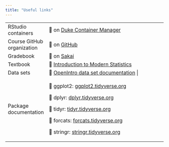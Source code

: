 ```yaml
---
title: "Useful links"
---
```


+----------------------------+-----------------------------------------------------------------------------------------------------------------------------------+---+---+
| RStudio containers         | 🔗 on [Duke Container Manager](https://cmgr.oit.duke.edu/containers)                                                              |   |   |
+----------------------------+-----------------------------------------------------------------------------------------------------------------------------------+---+---+
| Course GitHub organization | 🔗 on [GitHub](https://github.com/soc333-sum23)                                                                                   |   |   |
+----------------------------+-----------------------------------------------------------------------------------------------------------------------------------+---+---+
| Gradebook                  | 🔗 on [Sakai](https://sakai.duke.edu/portal/site/d55dc1df-28e1-4637-be6f-6ba7c848fabf/tool/1d0ca2ac-6304-46b2-a6ac-de5a93f677b2/) |   |   |
+----------------------------+-----------------------------------------------------------------------------------------------------------------------------------+---+---+
| Textbook                   | 🔗 [Introduction to Modern Statistics](https://openintro-ims.netlify.app/)                                                        |   |   |
+----------------------------+-----------------------------------------------------------------------------------------------------------------------------------+---+---+
| Data sets                  | 🔗 [OpenIntro data set documentation](https://www.openintro.org/data/) \|                                                         |   |   |
+----------------------------+-----------------------------------------------------------------------------------------------------------------------------------+---+---+
| Package documentation      | 🔗 ggplot2: [ggplot2.tidyverse.org](https://ggplot2.tidyverse.org/)                                                               |   |   |
|                            |                                                                                                                                   |   |   |
|                            | 🔗 dplyr: [dplyr.tidyverse.org](https://dplyr.tidyverse.org/)                                                                     |   |   |
|                            |                                                                                                                                   |   |   |
|                            | 🔗 tidyr: [tidyr.tidyverse.org](https://tidyr.tidyverse.org/)                                                                     |   |   |
|                            |                                                                                                                                   |   |   |
|                            | 🔗 forcats: [forcats.tidyverse.org](https://forcats.tidyverse.org/)                                                               |   |   |
|                            |                                                                                                                                   |   |   |
|                            | 🔗 stringr: [stringr.tidyverse.org](https://stringr.tidyverse.org/)                                                               |   |   |
+----------------------------+-----------------------------------------------------------------------------------------------------------------------------------+---+---+
